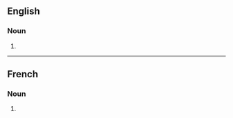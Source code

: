 ==English==

===Noun===
{{head|en|noun form}}

# {{plural of|en|convergence}}

----

==French==

===Noun===
{{head|fr|noun plural form|g=f}}

# {{plural of|fr|convergence}}